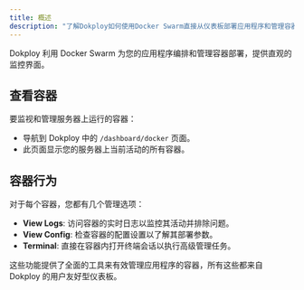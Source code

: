 ```yaml
---
title: 概述
description: "了解Dokploy如何使用Docker Swarm直接从仪表板部署应用程序和管理容器。"
---
```


Dokploy 利用 Docker Swarm 为您的应用程序编排和管理容器部署，提供直观的监控界面。

## 查看容器

要监视和管理服务器上运行的容器：

- 导航到 Dokploy 中的 `/dashboard/docker` 页面。
- 此页面显示您的服务器上当前活动的所有容器。

## 容器行为

对于每个容器，您都有几个管理选项：

- **View Logs**: 访问容器的实时日志以监控其活动并排除问题。
- **View Config**: 检查容器的配置设置以了解其部署参数。
- **Terminal**: 直接在容器内打开终端会话以执行高级管理任务。

这些功能提供了全面的工具来有效管理应用程序的容器，所有这些都来自 Dokploy 的用户友好型仪表板。

